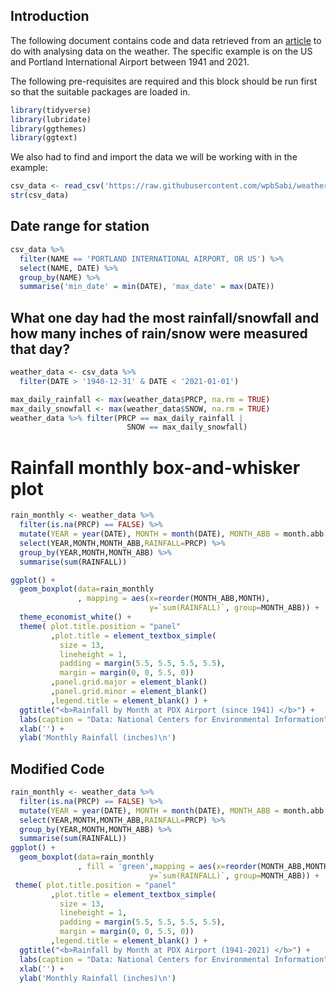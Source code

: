 ## Introduction

The following document contains code and data retrieved from an [article](https://towardsdatascience.com/democratizing-historical-weather-data-with-r-cc3c76dde7c%3E5) to do with analysing data on the weather. The specific example is on the US and Portland International Airport between 1941 and 2021.

The following pre-requisites are required and this block should be run first so that the suitable packages are loaded in.

```{r}
library(tidyverse)
library(lubridate)
library(ggthemes)
library(ggtext)
```

We also had to find and import the data we will be working with in the example:

```{r}
csv_data <- read_csv('https://raw.githubusercontent.com/wpbSabi/weather/main/towardsDS/weather_towardsds.csv')
str(csv_data)
```

## Date range for station

```{r}
csv_data %>% 
  filter(NAME == 'PORTLAND INTERNATIONAL AIRPORT, OR US') %>%
  select(NAME, DATE) %>%
  group_by(NAME) %>%
  summarise('min_date' = min(DATE), 'max_date' = max(DATE))
```

## What one day had the most rainfall/snowfall and how many inches of rain/snow were measured that day?

```{r}
weather_data <- csv_data %>%
  filter(DATE > '1940-12-31' & DATE < '2021-01-01')

max_daily_rainfall <- max(weather_data$PRCP, na.rm = TRUE)
max_daily_snowfall <- max(weather_data$SNOW, na.rm = TRUE)
weather_data %>% filter(PRCP == max_daily_rainfall | 
                          SNOW == max_daily_snowfall)
```

# Rainfall monthly box-and-whisker plot

```{r}
rain_monthly <- weather_data %>%
  filter(is.na(PRCP) == FALSE) %>%
  mutate(YEAR = year(DATE), MONTH = month(DATE), MONTH_ABB = month.abb[MONTH]) %>%
  select(YEAR,MONTH,MONTH_ABB,RAINFALL=PRCP) %>%
  group_by(YEAR,MONTH,MONTH_ABB) %>%
  summarise(sum(RAINFALL))

ggplot() +
  geom_boxplot(data=rain_monthly
               , mapping = aes(x=reorder(MONTH_ABB,MONTH), 
                               y=`sum(RAINFALL)`, group=MONTH_ABB)) +
  theme_economist_white() + 
  theme( plot.title.position = "panel"
         ,plot.title = element_textbox_simple(
           size = 13,
           lineheight = 1,
           padding = margin(5.5, 5.5, 5.5, 5.5),
           margin = margin(0, 0, 5.5, 0))
         ,panel.grid.major = element_blank()
         ,panel.grid.minor = element_blank()
         ,legend.title = element_blank() ) +
  ggtitle("<b>Rainfall by Month at PDX Airport (since 1941) </b>") +
  labs(caption = "Data: National Centers for Environmental Information") +
  xlab('') +
  ylab('Monthly Rainfall (inches)\n')
```

## Modified Code

```{r}
rain_monthly <- weather_data %>%
  filter(is.na(PRCP) == FALSE) %>%
  mutate(YEAR = year(DATE), MONTH = month(DATE), MONTH_ABB = month.abb[MONTH]) %>%
  select(YEAR,MONTH,MONTH_ABB,RAINFALL=PRCP) %>%
  group_by(YEAR,MONTH,MONTH_ABB) %>%
  summarise(sum(RAINFALL))
ggplot() +
  geom_boxplot(data=rain_monthly
               , fill = 'green',mapping = aes(x=reorder(MONTH_ABB,MONTH), 
                               y=`sum(RAINFALL)`, group=MONTH_ABB)) +
 theme( plot.title.position = "panel"
         ,plot.title = element_textbox_simple(
           size = 13,
           lineheight = 1,
           padding = margin(5.5, 5.5, 5.5, 5.5),
           margin = margin(0, 0, 5.5, 0))
         ,legend.title = element_blank() ) +
  ggtitle("<b>Rainfall by Month at PDX Airport (1941-2021) </b>") +
  labs(caption = "Data: National Centers for Environmental Information") +
  xlab('') +
  ylab('Monthly Rainfall (inches)\n')
```
